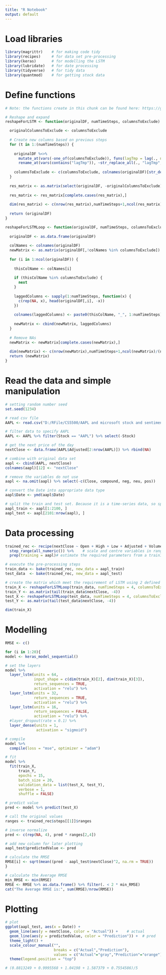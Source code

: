 ---
title: "R Notebook"
output: default
---

# Load libraries
```{r}
library(magrittr)    # for making code tidy
library(recipes)     # for data set pre-processing
library(keras)       # for modelling the LSTM
library(lubridate)   # for date processing
library(tidyverse)   # for tidy data
library(quantmod)    # for getting stock data
```

# Define functions
```{r}
# Note: the functions create in this chunk can be found here: https://github.com/RJHKnight/MultiVariateLSTMWithKeras/blob/master/Utils.R

# Reshape and expand
reshapeForLSTM <- function(originalDF, numTimeSteps, columnsToExclude) {

  originalColumnsToExclude <- columnsToExclude
  
  # Create new columns based on previous steps
  for (t in 1:(numTimeSteps)) {
    
    originalDF %<>%
      mutate_at(vars(-one_of(columnsToExclude)), funs(lagTmp = lag(., n = t))) %>%
      rename_at(vars(contains("lagTmp")), ~str_replace_all(., "lagTmp", as.character(t)))
    
    columnsToExclude <- c(columnsToExclude, colnames(originalDF)[str_detect(colnames(originalDF), "_")])
  }
  
  res_matrix <- as.matrix(select(originalDF, -originalColumnsToExclude))
  
  res_matrix <- res_matrix[complete.cases(res_matrix),]
  
  dim(res_matrix) <- c(nrow(res_matrix),numTimeSteps+1,ncol(res_matrix)/(numTimeSteps+1))
  
  return (originalDF)
}

reshapeForLSTMLoop <- function(originalDF, numTimeSteps, columnsToExclude) {
  
  originalDF <- as.data.frame(originalDF)
  
  colNames <- colnames(originalDF)
  newMatrix <- as.matrix(originalDF[,!colNames %in% columnsToExclude])
  
  for (i in 1:ncol(originalDF)) {
    
    thisColName <- colNames[i]
    
    if (thisColName %in% columnsToExclude) {
      next
    }
    
    laggedColumns <- sapply(1:numTimeSteps, function(x) {
      c(rep(NA, x), head(originalDF[,i], -x))
    })
    
    colnames(laggedColumns) <- paste0(thisColName, "_", 1:numTimeSteps)
    
    newMatrix <- cbind(newMatrix, laggedColumns)
  }
  
  # Remove NAs
  newMatrix <- newMatrix[complete.cases(newMatrix),]
  
  dim(newMatrix) <- c(nrow(newMatrix),numTimeSteps+1,ncol(newMatrix)/(numTimeSteps+1))
  return (newMatrix)
}
```

# Read the data and simple manipulation
```{r}
# setting random number seed
set.seed(1234)

# read csv file
AAPL <- read.csv("D:/RFile/CS5500/AAPL and microsoft stock and sentiment/FinalData.csv")

# filter data to specify AAPL
AAPL <- AAPL %>% filter(Stock == "AAPL") %>% select(-Stock)

# get the next price of the day
nextClose <- data.frame(AAPL$Adjusted[2:nrow(AAPL)]) %>% rbind(NA)

# combine with original data set
aapl <- cbind(AAPL, nextClose)
colnames(aapl)[12] <- "nextClose"

# remove the variables do not use
aapl <- na.omit(aapl) %>% select(-c(Close, compound, neg, neu, pos))

# convert the Date into appropriate data type
aapl$Date <- ymd(aapl$Date)

# split the train and test set. Because it is a time-series data, so split in ascending order.
aapl_train <- aapl[1:2100, ]
aapl_test <- aapl[2101:nrow(aapl), ]
```

# Data processing
```{r}
trained_rec <- recipe(nextClose ~ Open + High + Low + Adjusted + Volume, data = aapl) %>%  # assign the variables to be used
  step_range(all_numeric()) %>%    # scale and centre variables in range[0,1]
  prep(training = aapl)# estimate the required parameters from a training set that can be later applied to other data sets.

# execute the pre-processing steps
train_data <- bake(trained_rec, new_data = aapl_train)
test_data  <- bake(trained_rec, new_data = aapl_test)

# create the matrix which meet the requirement of LSTM using 2 defined functions
train_X <- reshapeForLSTMLoop(train_data, numTimeSteps = 4, columnsToExclude = "nextClose")
train_Y <- as.matrix(tail(train_data$nextClose, -4))
test_X <- reshapeForLSTMLoop(test_data, numTimeSteps = 4, columnsToExclude = "nextClose")
test_Y <- as.matrix(tail(test_data$nextClose, -4))

dim(train_X)
```

# Modelling
```{r warning=FALSE}
RMSE <- c()

for (i in 1:20){
model <- keras_model_sequential()

# set the layers
model %>%
  layer_lstm(units = 64, 
             input_shape = c(dim(train_X)[2], dim(train_X)[3]),
             return_sequences = TRUE,
             activation = "relu") %>%
  layer_lstm(units = 32, 
             return_sequences = TRUE,
             activation = "relu") %>%
  layer_lstm(units = 16,
             return_sequences = FALSE,
             activation = "relu") %>%
  #layer_dropout(rate = 0.1) %>% 
  layer_dense(units = 1,
              activation = "sigmoid")

# compile
model %>%
  compile(loss = "mse", optimizer = "adam")

# fit
model %>%
  fit(train_X, 
      train_Y, 
      epochs = 15, 
      batch_size = 20,
      validation_data = list(test_X, test_Y), 
      verbose = 1,
      shuffle = FALSE)

# predict value
pred <- model %>% predict(test_X)

# call the original values
ranges <- trained_rec$steps[[1]]$ranges

# inverse normalize
pred <- c(rep(NA, 4), pred * ranges[2,4])

# add new column for later plotting
aapl_test$predictedValue <- pred

# calculate the RMSE
RMSE[i] <- sqrt(mean((pred - aapl_test$nextClose)^2, na.rm = TRUE))
}

# calculate the Average RMSE
min_RMSE <- min(RMSE)
RMSE <- RMSE %>% as.data.frame() %>% filter(. < 2 * min_RMSE)
cat("The Average RMSE is:", sum(RMSE)/nrow(RMSE))
```

# Plotting
```{r warning=FALSE}


# plot
ggplot(aapl_test, aes(x = Date)) + 
  geom_line(aes(y = nextClose, color = "Actual")) +    # actual
  geom_line(aes(y = predictedValue, color = "Prediction")) +  # pred
  theme_light() +
  scale_colour_manual("",
                      breaks = c("Actual","Prediction"),
                      values = c("Actual"="gray","Prediction"="orange")) +
  theme(legend.position = "top")
```

```{r}
# (0.8813249 + 0.9995568 + 1.04198 + 1.587379 + 0.7554586)/5
```

